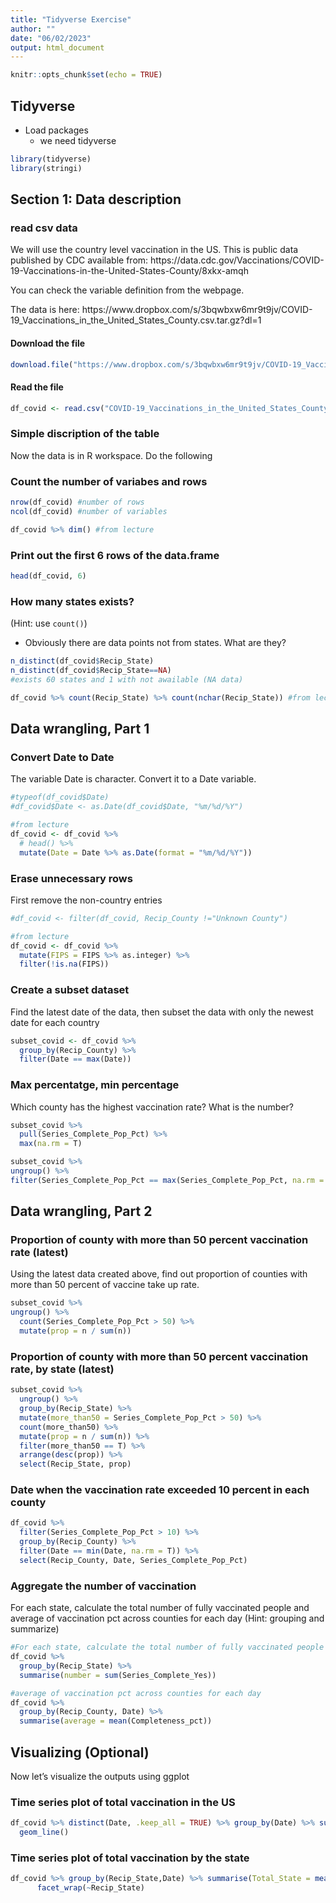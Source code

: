```yaml
---
title: "Tidyverse Exercise"
author: ""
date: "06/02/2023"
output: html_document
---
```


```r
knitr::opts_chunk$set(echo = TRUE)
```

## Tidyverse

- Load packages
  - we need tidyverse

```r
library(tidyverse)
library(stringi)
```

## Section 1: Data description

### read csv data

We will use the country level vaccination in the US. This is public data published by CDC available from: https://data.cdc.gov/Vaccinations/COVID-19-Vaccinations-in-the-United-States-County/8xkx-amqh

You can check the variable definition from the webpage. 

The data is here: https://www.dropbox.com/s/3bqwbxw6mr9t9jv/COVID-19_Vaccinations_in_the_United_States_County.csv.tar.gz?dl=1

#### Download the file

```r
download.file("https://www.dropbox.com/s/3bqwbxw6mr9t9jv/COVID-19_Vaccinations_in_the_United_States_County.csv.tar.gz?dl=1", destfile = "COVID-19_Vaccinations_in_the_United_States_County.csv.tar.gz")
```

#### Read the file

```r
df_covid <- read.csv("COVID-19_Vaccinations_in_the_United_States_County.csv.tar.gz")
```


### Simple discription of the table

Now the data is in R workspace. Do the following

### Count the number of variabes and rows

```r
nrow(df_covid) #number of rows
ncol(df_covid) #number of variables

df_covid %>% dim() #from lecture
```

### Print out the first 6 rows of the data.frame

```r
head(df_covid, 6)

```


### How many states exists?

(Hint: use `count()`)

- Obviously there are data points not from states. What are they?

```r
n_distinct(df_covid$Recip_State)
n_distinct(df_covid$Recip_State==NA)
#exists 60 states and 1 with not awailable (NA data)

df_covid %>% count(Recip_State) %>% count(nchar(Recip_State)) #from lecture
```


## Data wrangling, Part 1

### Convert Date to Date

The variable Date is character. Convert it to a Date variable.

```r
#typeof(df_covid$Date)
#df_covid$Date <- as.Date(df_covid$Date, "%m/%d/%Y")

#from lecture
df_covid <- df_covid %>%
  # head() %>%
  mutate(Date = Date %>% as.Date(format = "%m/%d/%Y"))
```

### Erase unnecessary rows

First remove the non-country entries

```r
#df_covid <- filter(df_covid, Recip_County !="Unknown County")

#from lecture
df_covid <- df_covid %>%
  mutate(FIPS = FIPS %>% as.integer) %>%
  filter(!is.na(FIPS))
```


### Create a subset dataset

Find the latest date of the data, then subset the data with only the newest date for each country

```r
subset_covid <- df_covid %>%
  group_by(Recip_County) %>%
  filter(Date == max(Date)) 

```

### Max percentatge, min percentage

Which county has the highest vaccination rate? What is the number?

```r
subset_covid %>%
  pull(Series_Complete_Pop_Pct) %>%
  max(na.rm = T)

subset_covid %>%
ungroup() %>%
filter(Series_Complete_Pop_Pct == max(Series_Complete_Pop_Pct, na.rm = T))
```
## Data wrangling, Part 2

### Proportion of county with more than 50 percent vaccination rate (latest)

Using the latest data created above, find out proportion of counties with more than 50 percent of vaccine take up rate.

```r
subset_covid %>%
ungroup() %>%
  count(Series_Complete_Pop_Pct > 50) %>%
  mutate(prop = n / sum(n))
```

### Proportion of county with more than 50 percent vaccination rate, by state (latest)

```r
subset_covid %>%
  ungroup() %>%
  group_by(Recip_State) %>%
  mutate(more_than50 = Series_Complete_Pop_Pct > 50) %>%
  count(more_than50) %>%
  mutate(prop = n / sum(n)) %>%
  filter(more_than50 == T) %>%
  arrange(desc(prop)) %>% 
  select(Recip_State, prop)
```

### Date when the vaccination rate exceeded 10 percent in each county

```r
df_covid %>%
  filter(Series_Complete_Pop_Pct > 10) %>%
  group_by(Recip_County) %>%
  filter(Date == min(Date, na.rm = T)) %>%
  select(Recip_County, Date, Series_Complete_Pop_Pct)
```

### Aggregate the number of vaccination

For each state, calculate the total number of fully vaccinated people 
and average of vaccination pct across counties for each day (Hint: grouping and summarize)


```r
#For each state, calculate the total number of fully vaccinated people 
df_covid %>%
  group_by(Recip_State) %>%
  summarise(number = sum(Series_Complete_Yes))

#average of vaccination pct across counties for each day
df_covid %>%
  group_by(Recip_County, Date) %>%
  summarise(average = mean(Completeness_pct))
```



## Visualizing (Optional)

Now let's visualize the outputs using ggplot

### Time series plot of total vaccination in the US

```r
df_covid %>% distinct(Date, .keep_all = TRUE) %>% group_by(Date) %>% summarise(Completeness = mean(Series_Complete_Yes)) %>% ggplot(aes(x = Date, y = Completeness)) +
  geom_line()
```


### Time series plot of total vaccination by the state

```r
df_covid %>% group_by(Recip_State,Date) %>% summarise(Total_State = mean(Series_Complete_Yes)) %>% ggplot(aes(x = Date, y = Total_State)) + geom_line() +
      facet_wrap(~Recip_State)
```

